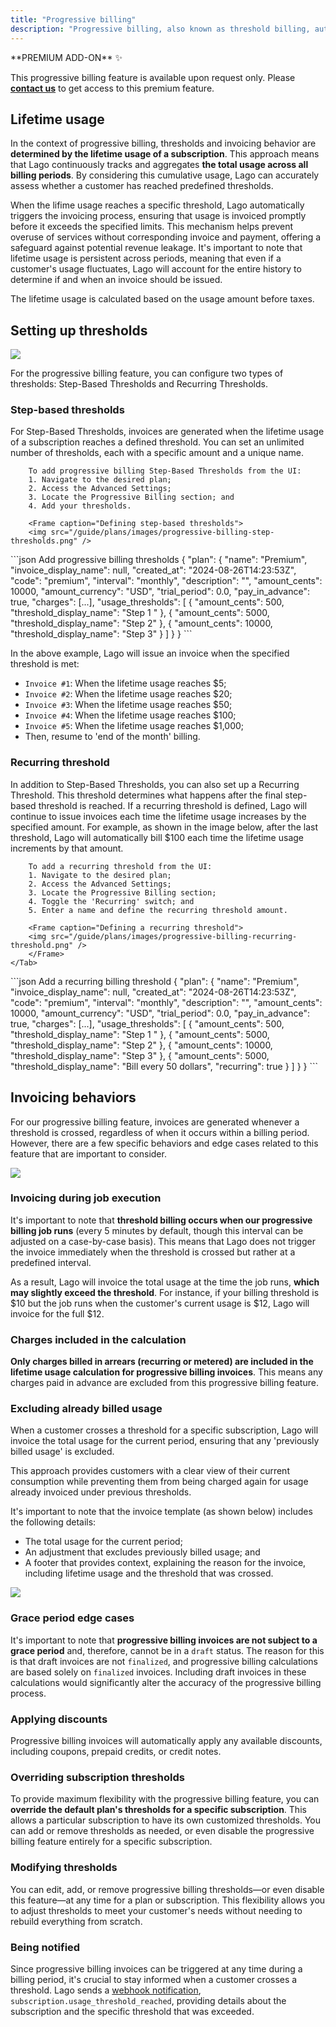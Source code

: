 ```yaml
---
title: "Progressive billing"
description: "Progressive billing, also known as threshold billing, automatically triggers an invoice when a customer's cumulative usage reaches predefined thresholds. This method ensures that customers cannot exceed certain usage limits without ensuring payment is received, reducing the risk of unpaid services or fraud."
---
```


<Info>
**PREMIUM ADD-ON** ✨

This progressive billing feature is available upon request only. Please **[contact us](mailto:hello@getlago.com)** to get access to this premium feature.
</Info>

## Lifetime usage
In the context of progressive billing, thresholds and invoicing behavior are **determined by the lifetime usage of a subscription**. 
This approach means that Lago continuously tracks and aggregates **the total usage across all billing periods**. 
By considering this cumulative usage, Lago can accurately assess whether a customer has reached predefined thresholds.

When the lifime usage reaches a specific threshold, Lago automatically triggers the invoicing process, ensuring that usage is invoiced promptly before it exceeds the specified limits. This mechanism helps prevent overuse of services without corresponding invoice and payment, offering a safeguard against potential revenue leakage. 
It's important to note that lifetime usage is persistent across periods, meaning that even if a customer's usage fluctuates, Lago will account for the entire history to determine if and when an invoice should be issued.

<Info>
    The lifetime usage is calculated based on the usage amount before taxes.
</Info>

## Setting up thresholds

<Frame caption="Setting up thresholds">
  <img src="/guide/plans/images/progressive-billing-setting-up-thresholds.png" />
</Frame>

For the progressive billing feature, you can configure two types of thresholds: Step-Based Thresholds and Recurring Thresholds.

### Step-based thresholds

<Tabs>
    <Tab title="Dashboard">
        For Step-Based Thresholds, invoices are generated when the lifetime usage of a subscription reaches a defined threshold. 
        You can set an unlimited number of thresholds, each with a specific amount and a unique name.

        To add progressive billing Step-Based Thresholds from the UI:
        1. Navigate to the desired plan;
        2. Access the Advanced Settings;
        3. Locate the Progressive Billing section; and
        4. Add your thresholds.

        <Frame caption="Defining step-based thresholds">
        <img src="/guide/plans/images/progressive-billing-step-thresholds.png" />
</Frame>
    </Tab>
  <Tab title="API">
    <CodeGroup>
    ```json Add progressive billing thresholds
    {
        "plan": {
            "name": "Premium",
            "invoice_display_name": null,
            "created_at": "2024-08-26T14:23:53Z",
            "code": "premium",
            "interval": "monthly",
            "description": "",
            "amount_cents": 10000,
            "amount_currency": "USD",
            "trial_period": 0.0,
            "pay_in_advance": true,
            "charges": [...],
            "usage_thresholds": [
                {
                    "amount_cents": 500,
                    "threshold_display_name": "Step 1 "
                },
                {
                    "amount_cents": 5000,
                    "threshold_display_name": "Step 2"
                },
                {
                    "amount_cents": 10000,
                    "threshold_display_name": "Step 3"
                }
            ]
        }
    }
    ```
    </CodeGroup>
  </Tab>
</Tabs>

In the above example, Lago will issue an invoice when the specified threshold is met:

- `Invoice #1`: When the lifetime usage reaches $5;
- `Invoice #2`: When the lifetime usage reaches $20;
- `Invoice #3`: When the lifetime usage reaches $50;
- `Invoice #4`: When the lifetime usage reaches $100;
- `Invoice #5`: When the lifetime usage reaches $1,000;
- Then, resume to 'end of the month' billing.

### Recurring threshold
<Tabs>
    <Tab title="Dashboard">
        In addition to Step-Based Thresholds, you can also set up a Recurring Threshold. This threshold determines what happens after the final step-based threshold is reached. 
        If a recurring threshold is defined, Lago will continue to issue invoices each time the lifetime usage increases by the specified amount. 
        For example, as shown in the image below, after the last threshold, Lago will automatically bill $100 each time the lifetime usage increments by that amount.

        To add a recurring threshold from the UI:
        1. Navigate to the desired plan;
        2. Access the Advanced Settings;
        3. Locate the Progressive Billing section;
        4. Toggle the 'Recurring' switch; and
        5. Enter a name and define the recurring threshold amount.

        <Frame caption="Defining a recurring threshold">
        <img src="/guide/plans/images/progressive-billing-recurring-threshold.png" />
        </Frame>
    </Tab>
  <Tab title="API">
    <CodeGroup>
    ```json Add a recurring billing threshold
    {
        "plan": {
            "name": "Premium",
            "invoice_display_name": null,
            "created_at": "2024-08-26T14:23:53Z",
            "code": "premium",
            "interval": "monthly",
            "description": "",
            "amount_cents": 10000,
            "amount_currency": "USD",
            "trial_period": 0.0,
            "pay_in_advance": true,
            "charges": [...],
            "usage_thresholds": [
                {
                    "amount_cents": 500,
                    "threshold_display_name": "Step 1 "
                },
                {
                    "amount_cents": 5000,
                    "threshold_display_name": "Step 2"
                },
                {
                    "amount_cents": 10000,
                    "threshold_display_name": "Step 3"
                },
                {
                "amount_cents": 5000,
                "threshold_display_name": "Bill every 50 dollars",
                "recurring": true
                }
            ]
        }
    }
    ```
    </CodeGroup>
  </Tab>
</Tabs>

## Invoicing behaviors
For our progressive billing feature, invoices are generated whenever a threshold is crossed, regardless of when it occurs within a billing period. 
However, there are a few specific behaviors and edge cases related to this feature that are important to consider.

<Frame caption="Progressive billing invoice behavior">
  <img src="/guide/plans/images/progressive-billing-invoice-behavior.png" />
</Frame>


### Invoicing during job execution
It's important to note that **threshold billing occurs when our progressive billing job runs** (every 5 minutes by default, though this interval can be adjusted on a case-by-case basis).
This means that Lago does not trigger the invoice immediately when the threshold is crossed but rather at a predefined interval.

As a result, Lago will invoice the total usage at the time the job runs, **which may slightly exceed the threshold**. 
For instance, if your billing threshold is \$10 but the job runs when the customer's current usage is \$12, Lago will invoice for the full \$12.

### Charges included in the calculation
**Only charges billed in arrears (recurring or metered) are included in the lifetime usage calculation for progressive billing invoices**. 
This means any charges paid in advance are excluded from this progressive billing feature.

### Excluding already billed usage

When a customer crosses a threshold for a specific subscription, Lago will invoice the total usage for the current period, 
ensuring that any 'previously billed usage' is excluded.

This approach provides customers with a clear view of their current consumption while preventing them from being charged again 
for usage already invoiced under previous thresholds.

It's important to note that the invoice template (as shown below) includes the following details:

- The total usage for the current period;
- An adjustment that excludes previously billed usage; and
- A footer that provides context, explaining the reason for the invoice, including lifetime usage and the threshold that was crossed.

<Frame caption="Progressive billing invoice detail">
  <img src="/guide/plans/images/progressive-billing-invoice-detail.png" />
</Frame>

### Grace period edge cases
It's important to note that **progressive billing invoices are not subject to a grace period** and, therefore, cannot be in a `draft` status. 
The reason for this is that draft invoices are not `finalized`, and progressive billing calculations are based solely on `finalized` invoices. Including draft invoices in these calculations would significantly alter the accuracy of the progressive billing process.

### Applying discounts
Progressive billing invoices will automatically apply any available discounts, including coupons, prepaid credits, or credit notes.

### Overriding subscription thresholds
To provide maximum flexibility with the progressive billing feature, you can **override the default plan's thresholds for a specific subscription**. 
This allows a particular subscription to have its own customized thresholds. You can add or remove thresholds as needed, or even disable the progressive billing feature entirely for a specific subscription.

### Modifying thresholds
You can edit, add, or remove progressive billing thresholds—or even disable this feature—at any time for a plan or subscription. 
This flexibility allows you to adjust thresholds to meet your customer's needs without needing to rebuild everything from scratch.

### Being notified
Since progressive billing invoices can be triggered at any time during a billing period, it's crucial to stay informed when a customer crosses a threshold. 
Lago sends a [webhook notification](/api-reference/webhooks/messages#subscription-usage-threshold-reached), `subscription.usage_threshold_reached`, providing details about the subscription and the specific threshold that was exceeded.
